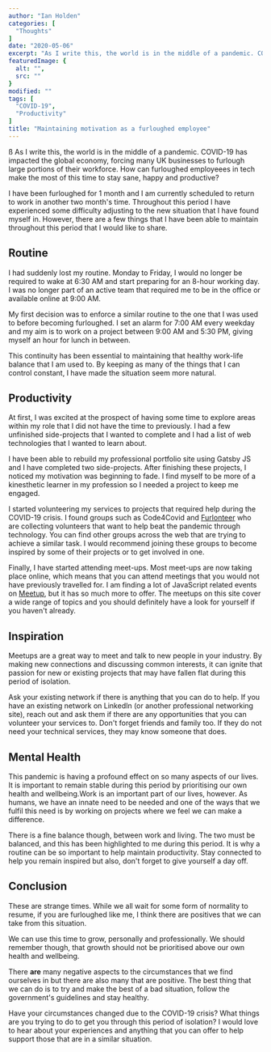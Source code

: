 ```yaml
---
author: "Ian Holden"
categories: [
  "Thoughts"
]
date: "2020-05-06"
excerpt: "As I write this, the world is in the middle of a pandemic. COVID-19 has impacted the global economy, forcing many UK businesses to furlough large portions of their workforce to survive in these turbulent times. How can furloughed workers in tech make the most of this time to stay sane, happy and productive?"
featuredImage: {
  alt: "",
  src: ""
}
modified: ""
tags: [
  "COVID-19",
  "Productivity"
]
title: "Maintaining motivation as a furloughed employee"
---
```

ß
As I write this, the world is in the middle of a pandemic. COVID-19 has impacted the global economy, forcing many UK businesses to furlough large portions of their workforce. How can furloughed employeees in tech make the most of this time to stay sane, happy and productive?

I have been furloughed for 1 month and I am currently scheduled to return to work in another two month's time. Throughout this period I have experienced some difficulty adjusting to the new situation that I have found myself in. However, there are a few things that I have been able to maintain throughout this period that I would like to share.

## Routine

I had suddenly lost my routine. Monday to Friday, I would no longer be required to wake at 6:30 AM and start preparing for an 8-hour working day. I was no longer part of an active team that required me to be in the office or available online at 9:00 AM.

My first decision was to enforce a similar routine to the one that I was used to before becoming furloughed. I set an alarm for 7:00 AM every weekday and my aim is to work on a project between 9:00 AM and 5:30 PM, giving myself an hour for lunch in between.

This continuity has been essential to maintaining that healthy work-life balance that I am used to. By keeping as many of the things that I can control constant, I have made the situation seem more natural.

## Productivity

At first, I was excited at the prospect of having some time to explore areas within my role that I did not have the time to previously. I had a few unfinished side-projects that I wanted to complete and I had a list of web technologies that I wanted to learn about.

I have been able to rebuild my professional portfolio site using Gatsby JS and I have completed two side-projects. After finishing these projects, I noticed my motivation was beginning to fade. I find myself to be more of a kinesthetic learner in my profession so I needed a project to keep me engaged.

I started volunteering my services to projects that required help during the COVID-19 crisis. I found groups such as Code4Covid and [Furlonteer](https://www.furlonteer.com) who are collecting volunteers that want to help beat the pandemic through technology. You can find other groups across the web that are trying to achieve a similar task. I would recommend joining these groups to become inspired by some of their projects or to get involved in one. 

Finally, I have started attending meet-ups. Most meet-ups are now taking place online, which means that you can attend meetings that you would not have previously travelled for. I am finding a lot of JavaScript related events on [Meetup](https://www.meetup.com/find/tech/), but it has so much more to offer. The meetups on this site cover a wide range of topics and you should definitely have a look for yourself if you haven't already.

## Inspiration

Meetups are a great way to meet and talk to new people in your industry. By making new connections and discussing common interests, it can ignite that passion for new or existing projects that may have fallen flat during this period of isolation.

Ask your existing network if there is anything that you can do to help. If you have an existing network on LinkedIn (or another professional networking site), reach out and ask them if there are any opportunities that you can volunteer your services to. Don't forget friends and family too. If they do not need your technical services, they may know someone that does.

## Mental Health

This pandemic is having a profound effect on so many aspects of our lives. It is important to remain stable during this period by prioritising our own health and wellbeing.Work is an important part of our lives, however. As humans, we have an innate need to be needed and one of the ways that we fulfil this need is by working on projects where we feel we can make a difference.

There is a fine balance though, between work and living. The two must be balanced, and this has been highlighted to me during this period. It is why a routine can be so important to help maintain productivity. Stay connected to help you remain inspired but also, don't forget to give yourself a day off.

## Conclusion

These are strange times. While we all wait for some form of normality to resume, if you are furloughed like me, I think there are positives that we can take from this situation.

We can use this time to grow, personally and professionally. We should remember though, that growth should not be prioritised above our own health and wellbeing.

There **are** many negative aspects to the circumstances that we find ourselves in but there are also many that are positive. The best thing that we can do is to try and make the best of a bad situation, follow the government's guidelines and stay healthy.

Have your circumstances changed due to the COVID-19 crisis? What things are you trying to do to get you through this period of isolation? I would love to hear about your experiences and anything that you can offer to help support those that are in a similar situation.
